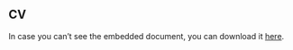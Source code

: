 ## CV 

<script type="text/javascript" src="https://www.dropbox.com/static/api/2/dropins.js" id="dropboxjs" data-app-key="ff1d7rnp4gvajkj"></script>

<a 
  href="https://www.dropbox.com/s/sr0ck0kmn3c4pkd/cv.pdf?dl=0" 
  class="dropbox-embed"
   data-height="800px"
></a>

In case you can’t see the embedded document, you can download it [here](https://www.dropbox.com/s/sr0ck0kmn3c4pkd/cv.pdf?dl=0).